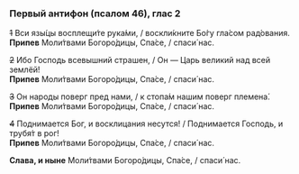 ### Первый антифон (псалом 46), глас 2

~~1~~ Вси язы́цы восплещи́те рука́ми, / воскли́кните Бо́гу гла́сом рад́ования.  
**Припев** Моли́твами Богоро́дицы, Спа́се, / спаси́ нас.

~~2~~ Ибо Господь всевышний страшен, / Он — Царь великий над всей землёй!  
**Припев** Моли́твами Богоро́дицы, Спа́се, / спаси́ нас.

~~3~~ Он народы поверг пред нами, / к стопа́м нашим поверг племена́.  
**Припев** Моли́твами Богоро́дицы, Спа́се, / спаси́ нас.

~~4~~ Поднимается Бог, и восклицания несутся! / Поднимается Господь, и трубя́т в рог!  
**Припев** Моли́твами Богоро́дицы, Спа́се, / спаси́ нас.

**Слава, и ныне** Моли́твами Богоро́дицы, Спа́се, / спаси́ нас.
